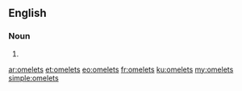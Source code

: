 ==English==

===Noun===
{{head|en}}

# {{plural of|omelet}}

[[ar:omelets]]
[[et:omelets]]
[[eo:omelets]]
[[fr:omelets]]
[[ku:omelets]]
[[my:omelets]]
[[simple:omelets]]
